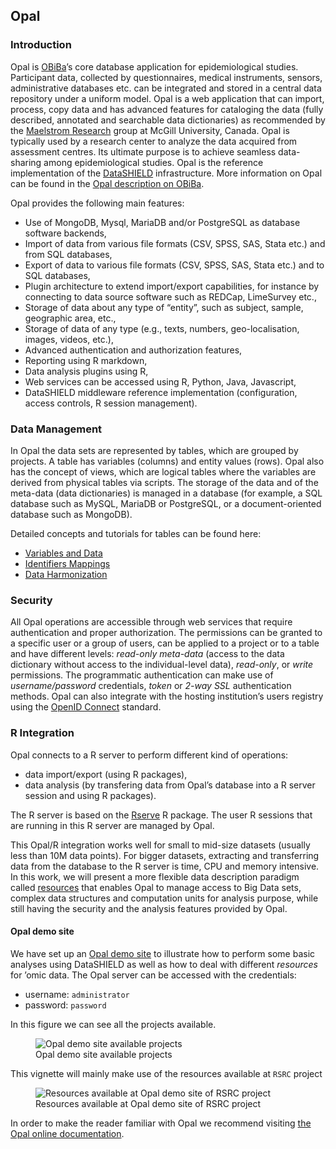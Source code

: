 ## Opal {#opal}

### Introduction


Opal is [OBiBa](https://www.obiba.org/)’s core database application for epidemiological studies. Participant data, collected by questionnaires, medical instruments, sensors, administrative databases etc. can be integrated and stored in a central data repository under a uniform model. Opal is a web application that can import, process, copy data and has advanced features for cataloging the data (fully described, annotated and searchable data dictionaries) as recommended by the [Maelstrom Research](https://www.maelstrom-research.org) group at McGill University, Canada. Opal is typically used by a research center to analyze the data acquired from assessment centres. Its ultimate purpose is to achieve seamless data-sharing among epidemiological studies. Opal is the reference implementation of the [DataSHIELD](http://www.datashield.ac.uk/) infrastructure. More information on Opal can be found in the [Opal description on OBiBa](https://www.obiba.org/pages/products/opal/).


Opal provides the following main features:

* Use of MongoDB, Mysql, MariaDB and/or PostgreSQL as database software backends,
* Import of data from various file formats (CSV, SPSS, SAS, Stata etc.) and from SQL databases,
* Export of data to various file formats (CSV, SPSS, SAS, Stata etc.) and to SQL databases,
* Plugin architecture to extend import/export capabilities, for instance by connecting to data source software such as REDCap, LimeSurvey etc.,
* Storage of data about any type of "entity", such as subject, sample, geographic area, etc.,
* Storage of data of any type (e.g., texts, numbers, geo-localisation, images, videos, etc.),
* Advanced authentication and authorization features,
* Reporting using R markdown,
* Data analysis plugins using R,
* Web services can be accessed using R, Python, Java, Javascript,
* DataSHIELD middleware reference implementation (configuration, access controls, R session management).

### Data Management

In Opal the data sets are represented by tables, which are grouped by projects. A table has variables (columns) and entity values (rows). Opal also has the concept of views, which are logical tables where the variables are derived from physical tables via scripts. The storage of the data and of the meta-data (data dictionaries) is managed in a database (for example, a SQL database such as MySQL, MariaDB or PostgreSQL, or a document-oriented database such as MongoDB).

Detailed concepts and tutorials for tables can be found here:

- [Variables and Data](http://opaldoc.obiba.org/en/latest/variables-data.html)
- [Identifiers Mappings](http://opaldoc.obiba.org/en/latest/ids.html)
- [Data Harmonization](http://opaldoc.obiba.org/en/latest/data-harmonization.html)

### Security

All Opal operations are accessible through web services that require authentication and proper authorization. The permissions can be granted to a specific user or a group of users, can be applied to a project or to a table and have different levels: *read-only meta-data* (access to the data dictionary without access to the individual-level data), *read-only*, or *write* permissions. The programmatic authentication can make use of *username/password* credentials, *token* or *2-way SSL* authentication methods. Opal can also integrate with the hosting institution's users registry using the [OpenID Connect](https://openid.net/connect/) standard.

### R Integration

Opal connects to a R server to perform different kind of operations:

* data import/export (using R packages),
* data analysis (by transfering data from Opal's database into a R server session and using R packages).

The R server is based on the [Rserve](https://cran.r-project.org/package=Rserve) R package. The user R sessions that are running in this R server are managed by Opal.

This Opal/R integration works well for small to mid-size datasets (usually less than 10M data points). For bigger datasets, extracting and transferring data from the database to the R server is time, CPU and memory intensive. In this work, we will present a more flexible data description paradigm called [resources](#resources) that enables Opal to manage access to Big Data sets, complex data structures and computation units for analysis purpose, while still having the security and the analysis features provided by Opal.

#### Opal demo site

We have set up an [Opal demo site](http://opal-demo.obiba.org/) to illustrate how to perform some basic analyses using DataSHIELD as well as how to deal with different *resources* for 'omic data. The Opal server can be accessed with the credentials:

- username: `administrator`
- password: `password`


In this figure we can see all the projects available. 

![Opal demo site available projects](fig/opal_projects.png)

This vignette will mainly make use of the resources available at `RSRC` project

![Resources available at Opal demo site of RSRC project](fig/resources_rsrc.png)

In order to make the reader familiar with Opal we recommend visiting [the Opal online documentation](http://opaldoc.obiba.org/).
